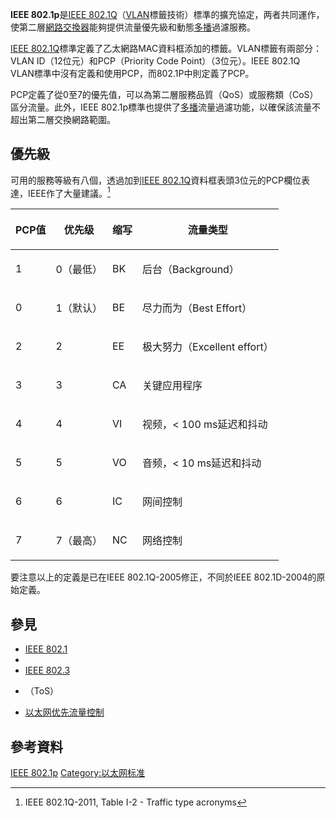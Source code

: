 {{NoteTA
|G1=IT
}}
{{roughtranslation|time=2013-05-27T07:28:34+00:00}}
{{refimprove|time=2013-05-27T07:27:23+00:00}}
'''IEEE 802.1p'''是[[IEEE_802.1Q|IEEE 802.1Q]]（[[VLAN|VLAN]]標籤技術）標準的擴充協定，两者共同運作，使第二層[[網路交換器|網路交換器]]能夠提供流量優先級和動態[[多播|多播]]過濾服務。

[[IEEE_802.1Q|IEEE 802.1Q]]標準定義了乙太網路MAC資料框添加的標籤。VLAN標籤有兩部分：VLAN ID（12位元）和PCP（Priority Code Point）（3位元）。IEEE 802.1Q VLAN標準中沒有定義和使用PCP，而802.1P中則定義了PCP。

PCP定義了從0至7的優先值，可以為第二層服務品質（QoS）或服務類（CoS）區分流量。此外，IEEE 802.1p標準也提供了[[多播|多播]]流量過濾功能，以確保該流量不超出第二層交換網路範圍。

== 優先級==

可用的服務等級有八個，透過加到[[IEEE_802.1Q|IEEE 802.1Q]]資料框表頭3位元的PCP欄位表達，IEEE作了大量建議。<ref>IEEE 802.1Q-2011, Table I-2 - Traffic type acronyms</ref>

{| class=wikitable
!PCP值!!优先级!!缩写!!流量类型
|-
|1||0（最低）||BK||后台（Background）
|-
|0||1（默认）||BE||尽力而为（Best Effort）
|-
|2||2||EE||极大努力（Excellent effort）
|-
|3||3||CA||关键应用程序
|-
|4||4||VI||视频，< 100 ms延迟和抖动
|-
|5||5||VO||音频，< 10 ms延迟和抖动
|-
|6||6||IC||网间控制
|-
|7||7（最高）||NC||网络控制
|}

要注意以上的定義是已在IEEE 802.1Q-2005修正，不同於IEEE 802.1D-2004的原始定義。

== 參見 ==
*[[IEEE_802.1|IEEE 802.1]]
*{{tsl|en|IEEE 802.11e}}
*[[IEEE_802.3|IEEE 802.3]]
*{{tsl|en|Type of service|服务类型}}（ToS）
*[[IEEE_802.3x|以太网优先流量控制]]

== 參考資料 ==
{{reflist}}

{{IEEE standards}}

[[Category:IEEE_802|IEEE 802.1p]]
[[Category:以太网标准|Category:以太网标准]]